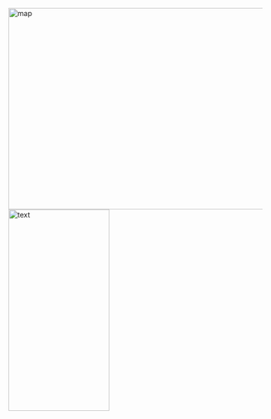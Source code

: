 
<br>
<br>
<br>
<br>
<br>


<img border="0" alt="map" src="treemap_wines_final3x2.png" width="600" height="400"><img border="0" alt="text" src="text1.png" width="200" height="400">